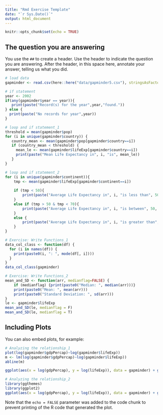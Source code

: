 ```yaml
---
title: "Rmd Exercise Template"
date: "`r Sys.Date()`"
output: html_document
---
```


```r
knitr::opts_chunk$set(echo = TRUE)
```

## The question you are answering

You use the `##` to create a header. Use the header to indicate the question you are answering. After the header, in this space here, annotate your answer, telling us what you did.

```r
# load data
gapminder <- read.csv(here::here("data/gapminder5.csv"), stringsAsFactors=FALSE)
```

```r
# if statement
year <- 2002
if(any(gapminder$year == year)){
   print(paste("Record(s) for the year",year,"found."))
} else {
  print(paste("No records for year",year))
}
```

```r
# loop and if statement_1
threshold = mean(gapminder$pop)
for (i in unique(gapminder$country)) {
   country_mean <- mean(gapminder$pop[gapminder$country==i])
   if (country_mean < threshold) {
     mean_le <- mean(gapminder$lifeExp[gapminder$country==i])
     print(paste("Mean Life Expectancy in", i, "is", mean_le))
   } 
}
```
```r
# loop and if statement_2
for (i in unique(gapminder$continent)){
    tmp <- mean(gapminder$lifeExp[gapminder$continent==i])
    
    if (tmp < 50){
        print(paste("Average Life Expectancy in", i, "is less than", 50))
    }
    else if (tmp > 50 & tmp < 70){
        print(paste("Average Life Expectancy in", i, "is between", 50, "and", 70))
    }
    else {
        print(paste("Average Life Expectancy in", i, "is greater than", 70))
    }
}

```

```r
# Exercise: Write Functions_1
data_col_class <- function(df) {
  for (i in names(df)) {
    print(paste0(i, ": ", mode(df[, i])))
  }
}
data_col_class(gapminder)
```

```r
# Exercise: Write Functions_2
mean_and_SD <- function(arr, medianflag=FALSE) { 
    if (medianflag) {print(paste0("Median: ", median(arr)))}
    print(paste0("Mean: ", mean(arr)))
    print(paste0("Standard Deviation: ", sd(arr)))
}
le <- gapminder$lifeExp
mean_and_SD(le, medianflag = F)
mean_and_SD(le, medianflag = T)
```

## Including Plots

You can also embed plots, for example:

```r
# Analyzing the relationship_1
plot(log(gapminder$gdpPercap)~log(gapminder$lifeExp))
m <- lm(log(gapminder$gdpPercap)~log(gapminder$lifeExp))
abline(m)

ggplot(aes(x = log(gdpPercap), y = log(lifeExp)), data = gapminder) + geom_point(alpha = 1/2) + geom_smooth(method = 'lm', color = 'red')
```

```r
# Analyzing the relationship_2
library(ggthemes)
library(ggplot2)
ggplot(aes(x = log(gdpPercap), y = log(lifeExp)), data = gapminder) + geom_point(alpha = 1/2) + geom_smooth(method = 'lm', color = 'red') + facet_wrap(~gapminder$continent)
```

Note that the `echo = FALSE` parameter was added to the code chunk to prevent printing of the R code that generated the plot.
